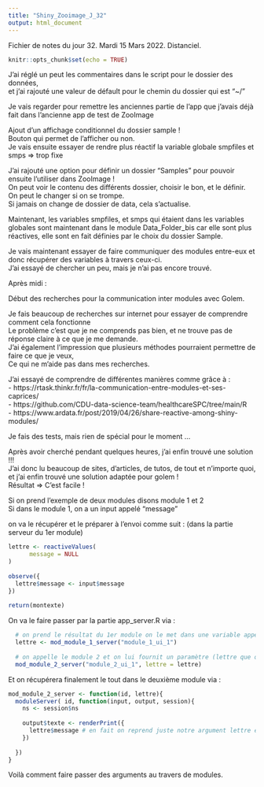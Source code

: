 ```yaml
---
title: "Shiny_Zooimage_J_32"
output: html_document
---
```


Fichier de notes du jour 32. Mardi 15 Mars 2022. Distanciel.

```r
knitr::opts_chunk$set(echo = TRUE)
```

J'ai réglé un peut les commentaires dans le script pour le dossier des données, \
et j'ai rajouté une valeur de défault pour le chemin du dossier qui est "~/" \

Je vais regarder pour remettre les anciennes partie de l'app que j'avais déjà \
fait dans l'ancienne app de test de ZooImage \

Ajout d'un affichage conditionnel du dossier sample ! \
Bouton qui permet de l'afficher ou non. \
Je vais ensuite essayer de rendre plus réactif la variable globale smpfiles et smps => trop fixe \


J'ai rajouté une option pour définir un dossier "Samples" pour pouvoir ensuite l'utiliser dans ZooImage ! \
On peut voir le contenu des différents dossier, choisir le bon, et le définir. \
On peut le changer si on se trompe. \
Si jamais on change de dossier de data, cela s'actualise. \

Maintenant, les variables smpfiles, et smps qui étaient dans les variables globales sont maintenant dans le module Data_Folder_bis car elle sont plus réactives, elle sont en fait définies par le choix du dossier Sample. \

Je vais maintenant essayer de faire communiquer des modules entre-eux et donc récupérer des variables à travers ceux-ci. \
J'ai essayé de chercher un peu, mais je n'ai pas encore trouvé. \


Après midi : \

Début des recherches pour la communication inter modules avec Golem. \

Je fais beaucoup de recherches sur internet pour essayer de comprendre comment cela fonctionne \
Le problème c'est que je ne comprends pas bien, et ne trouve pas de réponse claire à ce que je me demande. \
J'ai également l'impression que plusieurs méthodes pourraient permettre de faire ce que je veux, \
Ce qui ne m'aide pas dans mes recherches. \

J'ai essayé de comprendre de différentes manières comme grâce à : \
 - https://rtask.thinkr.fr/fr/la-communication-entre-modules-et-ses-caprices/ \
 - https://github.com/CDU-data-science-team/healthcareSPC/tree/main/R \
 - https://www.ardata.fr/post/2019/04/26/share-reactive-among-shiny-modules/ \
 
Je fais des tests, mais rien de spécial pour le moment ...


Après avoir cherché pendant quelques heures, j'ai enfin trouvé une solution !!! \
J'ai donc lu beaucoup de sites, d'articles, de tutos, de tout et n'importe quoi, et j'ai enfin trouvé une solution adaptée pour golem ! \
Résultat => C'est facile !

Si on prend l'exemple de deux modules disons module 1 et 2 \
Si dans le module 1, on a un input appelé "message" \

on va le récupérer et le préparer à l'envoi comme suit : (dans la partie serveur du 1er module) \
```r
lettre <- reactiveValues(
      message = NULL
)
    
observe({
  lettre$message <- input$message
})
    
return(montexte)
```

On va le faire passer par la partie app_server.R via : \
```r
  # on prend le résultat du 1er module on le met dans une variable appelée lettre
  lettre <- mod_module_1_server("module_1_ui_1")
  
  # on appelle le module 2 et on lui fournit un paramètre (lettre que on vient de définir)
  mod_module_2_server("module_2_ui_1", lettre = lettre)
```

Et on récupérera finalement le tout dans le deuxième module via : \
```r
mod_module_2_server <- function(id, lettre){
  moduleServer( id, function(input, output, session){
    ns <- session$ns
    
    output$texte <- renderPrint({
      lettre$message # en fait on reprend juste notre argument lettre et on retire ce qu'il y a dedans : message
    })
    
  })
}
```

Voilà comment faire passer des arguments au travers de modules.
